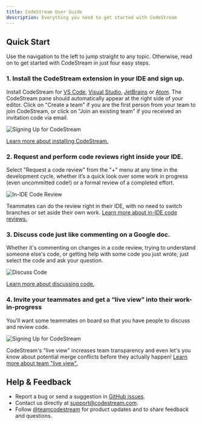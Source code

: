 ```yaml
---
title: CodeStream User Guide
description: Everything you need to get started with CodeStream
---
```



## Quick Start

Use the navigation to the left to jump straight to any topic. Otherwise, read on
to get started with CodeStream in just four easy steps.

### 1. Install the CodeStream extension in your IDE and sign up.

Install CodeStream for [VS
Code](https://marketplace.visualstudio.com/items?itemName=CodeStream.codestream),
[Visual
Studio](https://marketplace.visualstudio.com/items?itemName=CodeStream.codestream-vs),
[JetBrains](https://plugins.jetbrains.com/plugin/12206-codestream) or
[Atom](https://atom.io/packages/codestream). The CodeStream pane should
automatically appear at the right side of your editor. Click on "Create a team"
if you are the first person from your team to join CodeStream, or click on "Join
an existing team" if you received an invitation code via email.

![Signing Up for CodeStream](/assets/images/QS-SignUp1.png)

[Learn more about installing CodeStream.](../gettingStarted/install-codestream)

### 2. Request and perform code reviews right inside your IDE.

Select "Request a code review" from the "+" menu at any time in the development
cycle, whether it’s a quick look over some work in progress (even uncommitted
code!) or a formal review of a completed effort.

![In-IDE Code Review](/assets/images/QS-CodeReview.png)

Teammates can do the review right in their IDE, with no need to switch branches
or set aside their own work. [Learn more about in-IDE code
reviews.](../gettingStarted/code-review)

### 3. Discuss code just like commenting on a Google doc.

Whether it's commenting on changes in a code review, trying to understand
someone else's code, or getting help with some code you just wrote, just select
the code and ask your question.

![Discuss Code](/assets/images/QS-DiscussCode.png)

[Learn more about discussing code.](../gettingStarted/code-discussion-with-codemarks)

### 4. Invite your teammates and get a “live view” into their work-in-progress

You'll want some teammates on board so that you have people to discuss and
review code.

![Signing Up for CodeStream](/assets/images/QS-TeamTab.png)

CodeStream's "live view" increases team transparency and even let's you know
about potential merge conflicts before they actually happen! [Learn more about
team "live view".](../features/team-live-view)

## Help & Feedback

* Report a bug or send a suggestion in [GitHub issues](https://github.com/TeamCodeStream/CodeStream/issues).
* Contact us directly at [support@codestream.com](mailto:support@codestream.com).
* Follow [@teamcodestream](http://twitter.com/teamcodestream) for product updates and to share feedback and questions.

<!--
## New to CodeStream?

It's easy to get up and running with CodeStream. Just push the big blue botton
to begin or learn more about us first.  We also have an array of short,
to-the-point videos highlighting our many features. You'll find links to those
below.

<div>
	<Button
		size="large"
		color={colors.primary}
		as={<Link to="/gettingStarted/install-codestream" />}
	>
		Let's go!
	</Button>
	<Button
		size="large"
		as={<Link to="/intro/what-is-codestream" />}
		style={{marginLeft: 16}}
	>
		Learn more
	</Button>
</div>

## Feature and Integration Short Videos

<MenuWrapper>

<WorkoutMenuItem
	icon={Grid}
	keyWord="Features"
>

* [Discussing Code with Codemarks](https://www.youtube.com/watch?v=RPaIIZgaFK8)
* [Code Reviews](https://www.youtube.com/watch?v=2AyqT4z5Omc)
* [Activity Feed](https://www.youtube.com/watch?v=mdMBcmjb89A)
* [Permalinks](https://www.youtube.com/watch?v=6M4ZCWFIyK4)
* [Multi-Range Codemarks](https://www.youtube.com/watch?v=c9wm1dZuP2U)
* [Live View](https://www.youtube.com/watch?v=h5KI3svlq-0)
* [Unified Integrations](https://www.youtube.com/watch?v=vPChygnwMAw)

</WorkoutMenuItem>

<WorkoutMenuItem
	icon={Code}
	keyWord="Source Hosting"
	otherWords="Integrations"
>

* [GitHub](https://www.youtube.com/watch?v=Fg1uP-CxCXY)
* [BitBucket](https://www.youtube.com/watch?v=_fC_Gh9zWGQ)
* [GitLab](https://www.youtube.com/watch?v=_WEU9fEwEF4)
* [Pull Requests](https://www.youtube.com/watch?v=sM607iVWM3w)

</WorkoutMenuItem>


<WorkoutMenuItem
	icon={Message}
	keyWord="Messaging"
	otherWords="Integrations"
>

* [Slack](https://www.youtube.com/watch?v=c_PWVdZbiUw)
* [Microsoft Teams](https://www.youtube.com/watch?v=C9dioFbHjOg)

</WorkoutMenuItem>


<WorkoutMenuItem
	icon={List}
	keyWord="Issue Tracking"
	otherWords="Integrations"
>

* [Trello](https://www.youtube.com/watch?v=lUI110T_SHY)
* [Jira](https://www.youtube.com/watch?v=o9FOLVABrag)

</WorkoutMenuItem>

</MenuWrapper>

## More documentation and resources

<DocsetMenu />
-->